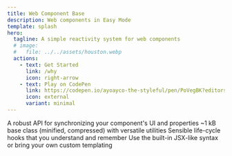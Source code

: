 ```yaml
---
title: Web Component Base
description: Web components in Easy Mode
template: splash
hero:
  tagline: A simple reactivity system for web components
  # image:
  #   file: ../../assets/houston.webp
  actions:
    - text: Get Started
      link: /why
      icon: right-arrow
    - text: Play on CodePen
      link: https://codepen.io/ayoayco-the-styleful/pen/PoVegBK?editors=1010
      icon: external
      variant: minimal
---
```



<CardGrid stagger>
	<Card title="Reactive." icon="rocket">
		A robust API for synchronizing your component's UI and properties
	</Card>
	<Card title="Tiny." icon="add-document">
		~1 kB base class (minified, compressed) with versatile utilities
	</Card>
	<Card title="Easy." icon="heart">
		Sensible life-cycle hooks that you understand and remember
	</Card>
	<Card title="Familiar." icon="open-book">
		Use the built-in JSX-like syntax or bring your own custom templating
	</Card>
</CardGrid>


